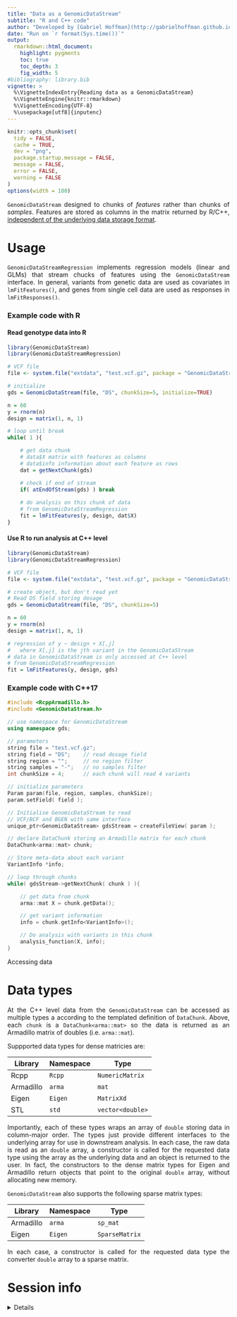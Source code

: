 ```yaml
---
title: "Data as a GenomicDataStream"
subtitle: "R and C++ code"
author: "Developed by [Gabriel Hoffman](http://gabrielhoffman.github.io/)"
date: "Run on `r format(Sys.time())`"
output:
  rmarkdown::html_document:
    highlight: pygments
    toc: true
    toc_depth: 3
    fig_width: 5
#bibliography: library.bib
vignette: >
  %\VignetteIndexEntry{Reading data as a GenomicDataStream}
  %\VignetteEngine{knitr::rmarkdown}
  %\VignetteEncoding{UTF-8}
  %\usepackage[utf8]{inputenc}
---
```


<!---


--->

```r
knitr::opts_chunk$set(
  tidy = FALSE,
  cache = TRUE,
  dev = "png",
  package.startup.message = FALSE,
  message = FALSE,
  error = FALSE,
  warning = FALSE
)
options(width = 100)
```	

<style>
body {
text-align: justify}
</style>

`GenomicDataStream` designed to chunks of _features_ rather than chunks of _samples_. Features are stored as columns in the matrix returned by R/C++, <ins>independent of the underlying data storage format</ins>.    

# Usage
`GenomicDataStreamRegression` implements regression models (linear and GLMs) that stream chucks of features using the `GenomicDataStream` interface.  In general, variants from genetic data are used as covariates in `lmFitFeatures()`, and genes from single cell data are used as responses in `lmFitResponses()`.

### Example code with R
#### Read genotype data into R
```R
library(GenomicDataStream)
library(GenomicDataStreamRegression) 

# VCF file
file <- system.file("extdata", "test.vcf.gz", package = "GenomicDataStream")

# initialize 
gds = GenomicDataStream(file, "DS", chunkSize=5, initialize=TRUE)

n = 60
y = rnorm(n)
design = matrix(1, n, 1)

# loop until break
while( 1 ){

    # get data chunk
    # data$X matrix with features as columns
    # data$info information about each feature as rows
    dat = getNextChunk(gds)

    # check if end of stream 
    if( atEndOfStream(gds) ) break
    
    # do analysis on this chunk of data
    # from GenomicDataStreamRegression
    fit = lmFitFeatures(y, design, dat$X)
}
```

#### Use R to run analysis at C++ level
```R
library(GenomicDataStream)
library(GenomicDataStreamRegression) 

# VCF file
file <- system.file("extdata", "test.vcf.gz", package = "GenomicDataStream")

# create object, but don't read yet 
# Read DS field storing dosage
gds = GenomicDataStream(file, "DS", chunkSize=5)

n = 60
y = rnorm(n)
design = matrix(1, n, 1)

# regression of y ~ design + X[,j]
#   where X[,j] is the jth variant in the GenomicDataStream
# data in GenomicDataStream is only accessed at C++ level 
# from GenomicDataStreamRegression
fit = lmFitFeatures(y, design, gds)
```


### Example code with C++17
```c++
#include <RcppArmadillo.h>
#include <GenomicDataStream.h>

// use namespace for GenomicDataStream
using namespace gds;

// parameters 
string file = "test.vcf.gz";
string field = "DS";    // read dosage field
string region = "";     // no region filter
string samples = "-";   // no samples filter
int chunkSize = 4;      // each chunk will read 4 variants

// initialize parameters
Param param(file, region, samples, chunkSize);
param.setField( field );

// Initialise GenomicDataStream to read 
// VCF/BCF and BGEN with same interface
unique_ptr<GenomicDataStream> gdsStream = createFileView( param );

// declare DataChunk storing an Armadillo matrix for each chunk
DataChunk<arma::mat> chunk;

// Store meta-data about each variant
VariantInfo *info;

// loop through chunks
while( gdsStream->getNextChunk( chunk ) ){

    // get data from chunk
    arma::mat X = chunk.getData();

    // get variant information
    info = chunk.getInfo<VariantInfo>();

    // Do analysis with variants in this chunk
    analysis_function(X, info);
}
```

Accessing data 


# Data types
At the C++ level data from the `GenomicDataStream` can be accessed as multiple types a according to the templated definition of `DataChunk`.  Above, each `chunk` is a `DataChunk<arma::mat>` so the data is returned as an Armadillo matrix of doubles (i.e. `arma::mat`).

Suppported data types for dense matricies are:

| Library | Namespace | Type 
| -- | --- | --- 
Rcpp | `Rcpp` | `NumericMatrix` 
Armadillo | `arma` | `mat`  
Eigen | `Eigen` | `MatrixXd`  
STL | `std` | `vector<double>` 

Importantly, each of these types wraps an array of `double` storing data in column-major order.  The types just provide different interfaces to the underlying array for use in downstream analysis.  In each case, the raw data is read as an `double` array, a constructor is called for the requested data type using the array as the underlying data and an object is returned to the user.  In fact, the constructors to the dense matrix types for Eigen and Armadillo return objects that point to the original `double` array, without allocating new memory.   

`GenomicDataStream` also supports the following sparse matrix types:

| Library | Namespace | Type 
| -- | --- | --- 
Armadillo | `arma` | `sp_mat` 
Eigen | `Eigen` | `SparseMatrix` 

In each case, a constructor is called for the requested data type the converter `double` array to a sparse matrix.


# Session info
<details>
```r
sessionInfo()
```
<\details>


<!-- # References -->

